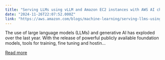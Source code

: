 ```yaml
---
title: "Serving LLMs using vLLM and Amazon EC2 instances with AWS AI chips"
date: "2024-11-26T22:07:52.000Z"
link: "https://aws.amazon.com/blogs/machine-learning/serving-llms-using-vllm-and-amazon-ec2-instances-with-aws-ai-chips/"
---
```


The use of large language models (LLMs) and generative AI has exploded over the last year. With the release of powerful publicly available foundation models, tools for training, fine tuning and hostin...

[Read more](https://aws.amazon.com/blogs/machine-learning/serving-llms-using-vllm-and-amazon-ec2-instances-with-aws-ai-chips/)
